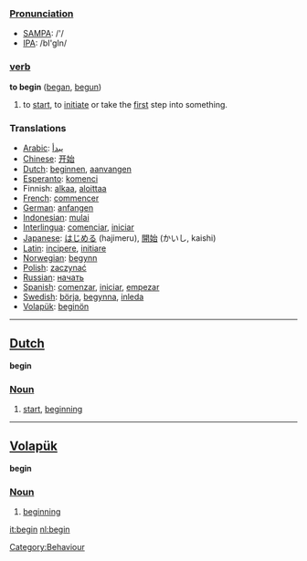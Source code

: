 ===[[Pronunciation]]===
*[[w:SAMPA|SAMPA]]: /'/
*[[w:IPA|IPA]]: /bI'gIn/

=== [[verb]] ===
'''to begin''' ([[began]], [[begun]])

#to [[start]], to [[initiate]] or take the [[first]] step into something.

=== Translations ===
*[[Arabic]]: [[يبدأ]]
*[[Chinese]]: [[开始]]
*[[Dutch]]: [[beginnen]], [[aanvangen]]
*[[Esperanto]]: [[komenci]]
*Finnish: [[alkaa]], [[aloittaa]]
*[[French]]: [[commencer]]
*[[German]]: [[anfangen]]
*[[Indonesian]]: [[mulai]]
*[[Interlingua]]: [[comenciar]], [[iniciar]]
*[[Japanese]]: [[はじめる]] (hajimeru), [[開始]] (かいし, kaishi)
*[[Latin]]: [[incipere]], [[initiare]]
*[[Norwegian]]: [[begynn]]
*[[Polish]]: [[zaczynać]]
*[[Russian]]: [[начать]]
*[[Spanish]]: [[comenzar]], [[iniciar]], [[empezar]]
*[[Swedish]]: [[börja]], [[begynna]], [[inleda]]
*[[Volapük]]: [[beginön]]

----

==[[Dutch]]==
'''begin'''
===[[Noun]]===
# [[start]], [[beginning]]

----

==[[Volapük]]==
'''begin'''
===[[Noun]]===
# [[beginning]]

[[it:begin]]
[[nl:begin]]

[[Category:Behaviour]]